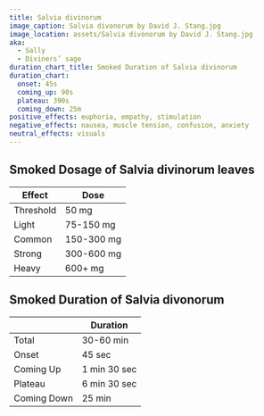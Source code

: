```yaml
---
title: Salvia divinorum
image_caption: Salvia divonorum by David J. Stang.jpg
image_location: assets/Salvia divonorum by David J. Stang.jpg
aka:
  - Sally
  - Diviners’ sage
duration_chart_title: Smoked Duration of Salvia divinorum
duration_chart:
  onset: 45s
  coming_up: 90s
  plateau: 390s
  coming_down: 25m
positive_effects: euphoria, empathy, stimulation
negative_effects: nausea, muscle tension, confusion, anxiety
neutral_effects: visuals
---
```


## Smoked Dosage of Salvia divinorum leaves
| Effect | Dose |
| --- | --- |
| Threshold | 50 mg |
| Light | 75-150 mg |
| Common | 150-300 mg |
| Strong | 300-600 mg |
| Heavy | 600+ mg |

## Smoked Duration of Salvia divonorum
|  | Duration |
| --- | --- |
| Total | 30-60 min |
| Onset | 45 sec |
| Coming Up | 1 min 30 sec |
| Plateau | 6 min 30 sec |
| Coming Down | 25 min |





